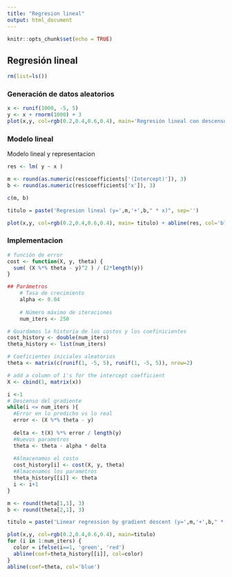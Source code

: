 ---
title: "Regresion lineal"
output: html_document
---

```{r setup, include=FALSE}
knitr::opts_chunk$set(echo = TRUE)
```

## Regresión lineal

```{r}
rm(list=ls())
```

### Generación de datos aleatorios
```{r}
x <- runif(1000, -5, 5)
y <- x + rnorm(1000) + 3
plot(x,y, col=rgb(0.2,0.4,0.6,0.4), main='Regresión lineal con descenso de gradiente')
```

### Modelo lineal
Modelo lineal y representacion
```{r}
res <- lm( y ~ x )

m <- round(as.numeric(res$coefficients['(Intercept)']), 3)
b <- round(as.numeric(res$coefficients['x']), 3)

c(m, b)

titulo = paste('Regresion lineal (y=',m,'+',b," * x)", sep='')

plot(x,y, col=rgb(0.2,0.4,0.6,0.4), main= titulo) + abline(res, col='blue')
```



### Implementacion
```{r}
# función de error
cost <- function(X, y, theta) {
  sum( (X %*% theta - y)^2 ) / (2*length(y))
}

## Parámetros
    # Tasa de crecimiento
    alpha <- 0.04
    
    # Número máximo de iteraciones
    num_iters <- 250

# Guardamos la historia de los costos y los coefinicientes
cost_history <- double(num_iters)
theta_history <- list(num_iters)

# Coeficientes iniciales aleatorios
theta <- matrix(c(runif(1, -5, 5), runif(1, -5, 5)), nrow=2)

# add a column of 1's for the intercept coefficient
X <- cbind(1, matrix(x))

i <-1
# Descenso del gradiente
while(i <= num_iters ){
  #Error en lo predicho vs lo real
  error <- (X %*% theta - y)
  
  delta <- t(X) %*% error / length(y)
  #Nuevos parametros
  theta <- theta - alpha * delta
  
  #Almacenamos el costo
  cost_history[i] <- cost(X, y, theta)
  #Almacenamos los parametros
  theta_history[[i]] <- theta
  i <- i+1
}

m <- round(theta[1,1], 3)
b <- round(theta[2,1], 3)

titulo = paste('Linear regression by gradient descent (y=',m,'+',b," * x)", sep='')

plot(x,y, col=rgb(0.2,0.4,0.6,0.4), main=titulo)
for (i in 1:num_iters) {
  color = ifelse(i==1, 'green', 'red')
  abline(coef=theta_history[[i]], col=color)
}
abline(coef=theta, col='blue')
```

